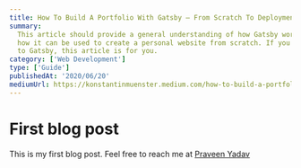 ```yaml
---
title: How To Build A Portfolio With Gatsby — From Scratch To Deployment
summary:
  This article should provide a general understanding of how Gatsby works and
  how it can be used to create a personal website from scratch. If you are new
  to Gatsby, this article is for you.
category: ['Web Development']
type: ['Guide']
publishedAt: '2020/06/20'
mediumUrl: https://konstantinmuenster.medium.com/how-to-build-a-portfolio-with-gatsby-from-scratch-to-deployment-cacbf7a1527
---
```



# First blog post

This is my first blog post. Feel free to reach me at
[Praveen Yadav](https://twitter.com/osfreak)
